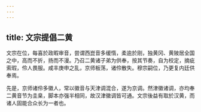 ```yaml
---
---
---
```

title: 文宗提倡二黄
---



文宗在位，每喜於政暇审音，尝谓西崑音多缓惰，柔逾於刚，独黄冈、黄陂居全国之中，高而不折，扬而不漫。乃召二黄诸子弟为供奉，按其节奏，自为校定，摘疵索瑕，伶人畏服。咸丰庚申之乱，京师板荡，诸伶散失。穆宗嗣位，乃更复内廷供奉焉。

先是，京师诸伶多徽人，常以徽音与天津调混合，遂为京调。然津徽诸调，亦均奉二黄音节为圭臬，脚本亦强半相同，故汉津徽调皆可通。文宗後益有取於汉黄，而诸人固能合众长为一者也。